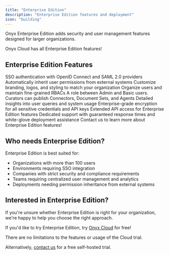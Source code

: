 ```yaml
---
title: "Enterprise Edition"
description: "Enterprise Edition features and deployment"
icon: "building"
---
```


Onyx Enterprise Edition adds security and user management features designed for larger organizations.

<Tip>
  Onyx Cloud has all Enterprise Edition features!
</Tip>

## Enterprise Edition Features

<CardGroup cols={2}>
  <Card title="OIDC/SAML" icon="sitemap">
    SSO authentication with OpenID Connect and SAML 2.0 providers
  </Card>
  <Card title="Permission Sync Connectors" icon="sitemap">
    Automatically inherit user permissions from external systems
  </Card>
  <Card title="Whitelabeling" icon="brush">
    Customize branding, logos, and styling to match your organization
  </Card>
  <Card title="User Groups & RBACs" icon="users">
    Organize users and maintain fine-grained RBACs
  </Card>
  <Card title="Curator Role" icon="users">
    A role between Admin and Basic users. Curators can publish Connectors, Document Sets, and Agents
  </Card>
  <Card title="Usage Analytics" icon="chart-line">
    Detailed insights into user queries and system usage
  </Card>
  <Card title="Encrypted Secrets" icon="key">
    Enterprise-grade encryption for all sensitive credentials and API keys
  </Card>
  <Card title="Enterprise Edition APIs" icon="computer">
    Extended API access for Enterprise Edition features
  </Card>
  <Card title="Priority Support" icon="headphones">
    Dedicated support with guaranteed response times and white-glove deployment assistance
  </Card>
  <Card title="And More..." icon="ellipsis">
    Contact us to learn more about Enterprise Edition features!
  </Card>
</CardGroup>

## Who needs Enterprise Edition?

Enterprise Edition is best suited for:
- Organizations with more than 100 users
- Environments requiring SSO integration
- Companies with strict security and compliance requirements
- Teams requiring centralized user management and analytics
- Deployments needing permission inheritance from external systems  

## Interested in Enterprise Edition?

If you're unsure whether Enterprise Edition is right for your organization, we're happy to help you choose the right approach.

If you'd like to try Enterprise Edition, try [Onyx Cloud](https://cloud.onyx.app) for free! 

<Note>
  There are no limitations to the features or usage of the Cloud trial.
</Note>

Alternatively, [contact us](/deployment/miscellaneous/contact_us) for a free self-hosted trial.